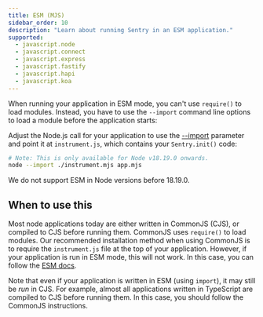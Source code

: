 ```yaml
---
title: ESM (MJS)
sidebar_order: 10
description: "Learn about running Sentry in an ESM application."
supported:
  - javascript.node
  - javascript.connect
  - javascript.express
  - javascript.fastify
  - javascript.hapi
  - javascript.koa
---
```


When running your application in ESM mode, you can't use `require()` to load modules. Instead, you have to use the  `--import` command line options to load a module before the application starts:

Adjust the Node.js call for your application to use the [--import](https://nodejs.org/api/cli.html#--importmodule) parameter and point it at `instrument.js`, which contains your `Sentry.init()` code:

```bash
# Note: This is only available for Node v18.19.0 onwards.
node --import ./instrument.mjs app.mjs
```

We do not support ESM in Node versions before 18.19.0.

## When to use this

Most node applications today are either written in CommonJS (CJS), or compiled to CJS before running them.
CommonJS uses `require()` to load modules. Our recommended installation method when using CommonJS is to require the `instrument.js` file at the top of your application. However, if your application is run in ESM mode, this will not work. In this case, you can follow the [ESM docs](./esm).

Note that even if your application is written in ESM (using `import`), it may still be _run_ in CJS. For example, almost all applications written in TypeScript are compiled to CJS before running them. In this case, you should follow the CommonJS instructions.
